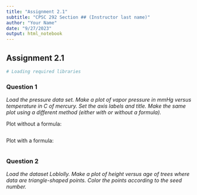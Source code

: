 ```yaml
---
title: "Assignment 2.1"
subtitle: "CPSC 292 Section ## (Instructor last name)"
author: "Your Name"
date: "9/27/2023"
output: html_notebook
---
```


## Assignment 2.1 

```r
# Loading required libraries

```

### Question 1

*Load the pressure data set. Make a plot of vapor pressure in mmHg versus temperature in C of mercury. Set the axis labels and title. Make the same plot using a different method (either with or without a formula).*

Plot without a formula: 
```r


```

Plot with a formula: 
```r


```


### Question 2

*Load the dataset Loblolly. Make a plot of height versus age of trees where data are triangle-shaped points. Color the points according to the seed number.*

```r

```
